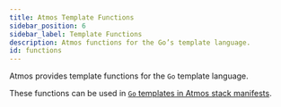 ```yaml
---
title: Atmos Template Functions
sidebar_position: 6
sidebar_label: Template Functions
description: Atmos functions for the Go’s template language.
id: functions
---
```


Atmos provides template functions for the `Go` template language.

These functions can be used in [`Go` templates in Atmos stack manifests](/core-concepts/stacks/templates).

<br/>


<DocCardList/>
